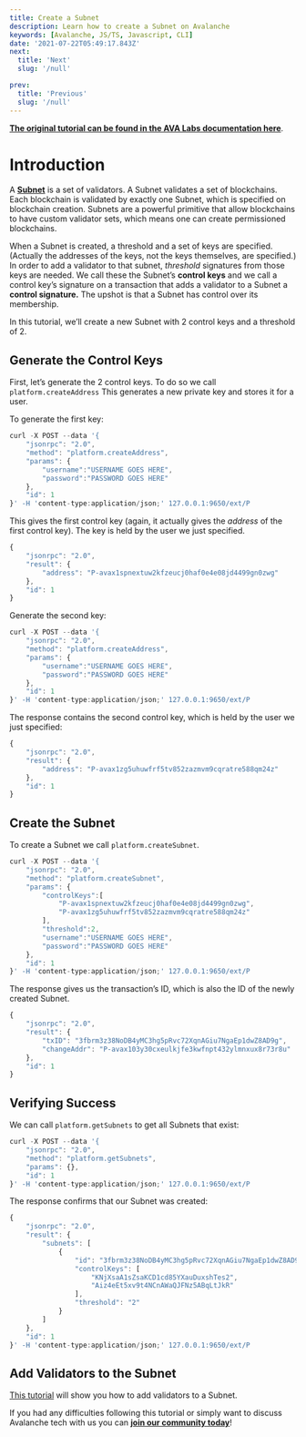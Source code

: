 ```yaml
---
title: Create a Subnet
description: Learn how to create a Subnet on Avalanche
keywords: [Avalanche, JS/TS, Javascript, CLI]
date: '2021-07-22T05:49:17.843Z'
next:
  title: 'Next'
  slug: '/null'

prev:
  title: 'Previous'
  slug: '/null'
---
```


[**The original tutorial can be found in the AVA Labs documentation here**](https://docs.avax.network/build/tutorials/platform/create-a-subnet).

# Introduction

A [**Subnet**](https://docs.avax.network/learn/platform-overview#subnets) is a set of validators. A Subnet validates a set of blockchains. Each blockchain is validated by exactly one Subnet, which is specified on blockchain creation. Subnets are a powerful primitive that allow blockchains to have custom validator sets, which means one can create permissioned blockchains.

When a Subnet is created, a threshold and a set of keys are specified. (Actually the addresses of the keys, not the keys themselves, are specified.) In order to add a validator to that subnet, _threshold_ signatures from those keys are needed. We call these the Subnet’s **control keys** and we call a control key’s signature on a transaction that adds a validator to a Subnet a **control signature.** The upshot is that a Subnet has control over its membership.

In this tutorial, we’ll create a new Subnet with 2 control keys and a threshold of 2.

## Generate the Control Keys

First, let’s generate the 2 control keys. To do so we call `platform.createAddress` This generates a new private key and stores it for a user.

To generate the first key:

```javascript
curl -X POST --data '{
    "jsonrpc": "2.0",
    "method": "platform.createAddress",
    "params": {
        "username":"USERNAME GOES HERE",
        "password":"PASSWORD GOES HERE"
    },
    "id": 1
}' -H 'content-type:application/json;' 127.0.0.1:9650/ext/P
```

This gives the first control key (again, it actually gives the _address_ of the first control key). The key is held by the user we just specified.

```javascript
{
    "jsonrpc": "2.0",
    "result": {
        "address": "P-avax1spnextuw2kfzeucj0haf0e4e08jd4499gn0zwg"
    },
    "id": 1
}
```

Generate the second key:

```javascript
curl -X POST --data '{
    "jsonrpc": "2.0",
    "method": "platform.createAddress",
    "params": {
        "username":"USERNAME GOES HERE",
        "password":"PASSWORD GOES HERE"
    },
    "id": 1
}' -H 'content-type:application/json;' 127.0.0.1:9650/ext/P
```

The response contains the second control key, which is held by the user we just specified:

```javascript
{
    "jsonrpc": "2.0",
    "result": {
        "address": "P-avax1zg5uhuwfrf5tv852zazmvm9cqratre588qm24z"
    },
    "id": 1
}
```

## Create the Subnet

To create a Subnet we call `platform.createSubnet`.

```javascript
curl -X POST --data '{
    "jsonrpc": "2.0",
    "method": "platform.createSubnet",
    "params": {
        "controlKeys":[
            "P-avax1spnextuw2kfzeucj0haf0e4e08jd4499gn0zwg",
            "P-avax1zg5uhuwfrf5tv852zazmvm9cqratre588qm24z"
        ],
        "threshold":2,
        "username":"USERNAME GOES HERE",
        "password":"PASSWORD GOES HERE"
    },
    "id": 1
}' -H 'content-type:application/json;' 127.0.0.1:9650/ext/P
```

The response gives us the transaction’s ID, which is also the ID of the newly created Subnet.

```javascript
{
    "jsonrpc": "2.0",
    "result": {
        "txID": "3fbrm3z38NoDB4yMC3hg5pRvc72XqnAGiu7NgaEp1dwZ8AD9g",
        "changeAddr": "P-avax103y30cxeulkjfe3kwfnpt432ylmnxux8r73r8u"
    },
    "id": 1
}
```

## Verifying Success

We can call `platform.getSubnets` to get all Subnets that exist:

```javascript
curl -X POST --data '{
    "jsonrpc": "2.0",
    "method": "platform.getSubnets",
    "params": {},
    "id": 1
}' -H 'content-type:application/json;' 127.0.0.1:9650/ext/P
```

The response confirms that our Subnet was created:

```javascript
{
    "jsonrpc": "2.0",
    "result": {
        "subnets": [
            {
                "id": "3fbrm3z38NoDB4yMC3hg5pRvc72XqnAGiu7NgaEp1dwZ8AD9g",
                "controlKeys": [
                    "KNjXsaA1sZsaKCD1cd85YXauDuxshTes2",
                    "Aiz4eEt5xv9t4NCnAWaQJFNz5ABqLtJkR"
                ],
                "threshold": "2"
            }
        ]
    },
    "id": 1
}' -H 'content-type:application/json;' 127.0.0.1:9650/ext/P
```

## Add Validators to the Subnet

[This tutorial](https://docs.avax.network/build/tutorials/platform/subnet/create-a-subnet) will show you how to add validators to a Subnet.

If you had any difficulties following this tutorial or simply want to discuss Avalanche tech with us you can [**join our community today**](https://discord.gg/fszyM7K)!
